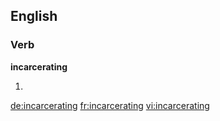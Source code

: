 ==English==

===Verb===
'''incarcerating'''

# {{present participle of|incarcerate}}

[[de:incarcerating]]
[[fr:incarcerating]]
[[vi:incarcerating]]